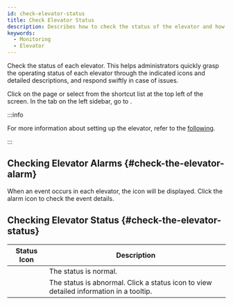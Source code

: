 ```yaml
---
id: check-elevator-status
title: Check Elevator Status
description: Describes how to check the status of the elevator and how to respond to various situations.
keywords:
  - Monitoring
  - Elevator
---
```


Check the status of each elevator. This helps administrators quickly grasp the operating status of each elevator through the indicated icons and detailed descriptions, and respond swiftly in case of issues.

Click <Cmd sid='shell.header.arena' /> on the <Cmd sid='shell.header.launcher' /> page or select <Cmd sid='shell.header.arena' /> from the shortcut list at the top left of the screen. In the <Cmd sid='arena.tree.door.title' /> tab on the left sidebar, go to <Cmd sid='arena.tree.door.allElevatorGroups' />.

:::info

For more information about setting up the elevator, refer to the [following](#).

:::

## Checking Elevator Alarms {#check-the-elevator-alarm}

When an event occurs in each elevator, the <IcErr width='20px' height='20px' /> icon will be displayed. Click the alarm icon to check the event details.

## Checking Elevator Status {#check-the-elevator-status}

<div className='col2--20-80 overflow-x'>

|   Status Icon  | Description                                                                             |
| :------------: | --------------------------------------------------------------------------------------- |
|   <StatusOK/>  | The status is normal.                                                                   |
| <StatusFail /> | The status is abnormal. Click a status icon to view detailed information in a tooltip.  |

</div>
